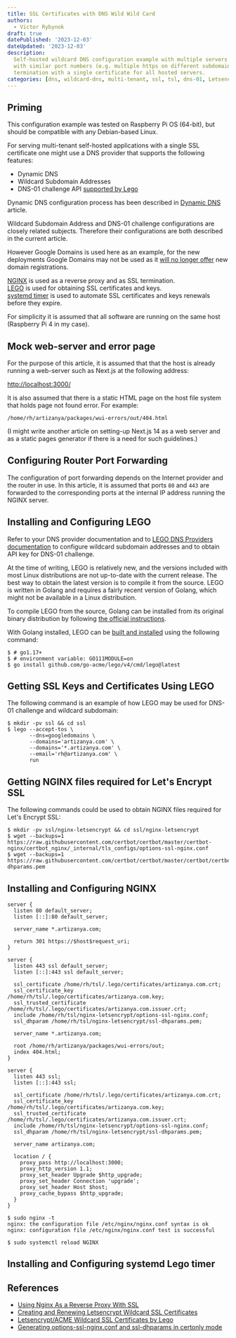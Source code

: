 ```yaml
---
title: SSL Certificates with DNS Wild Wild Card
authors:
  - Victor Rybynok
draft: true
datePublished: '2023-12-03'
dateUpdated: '2023-12-03'
description:
  Self-hosted wildcard DNS configuration example with multiple servers on a single IP
  with similar port numbers (e.g. multiple https on different subdomains) and SSL
  termination with a single certificate for all hosted servers.
categories: [dns, wildcard-dns, multi-tenant, ssl, tsl, dns-01, Letsencrypt, ACME, Lego]
---
```


## Priming

This configuration example was tested on Raspberry Pi OS (64-bit), but should be
compatible with any Debian-based Linux.

For serving multi-tenant self-hosted applications with a single SSL certificate
one might use a DNS provider that supports the following features:

 * Dynamic DNS
 * Wildcard Subdomain Addresses
 * DNS-01 challenge API [supported by Lego](https://go-acme.github.io/lego/dns/)

Dynamic DNS configuration process has been described in [Dynamic
DNS](/blog/dynamic-dns) article.

Wildcard Subdomain Address and DNS-01 challenge configurations are closely
related subjects. Therefore their configurations are both described in the
current article.

However Google Domains is used here as an example, for the new deployments
Google Domains may not be used as it [will no longer
offer](https://support.google.com/domains/answer/13689670?authuser=0&hl=en-GB)
new domain registrations.

[NGINX](https://www.nginx.com/) is used as a reverse proxy and as SSL
termination.<br />
[LEGO](https://github.com/go-acme/lego) is used for obtaining SSL certificates
and keys.<br />
[systemd timer](https://www.freedesktop.org/software/systemd/man/latest/systemd.timer.html)
is used to automate SSL certificates and keys renewals before they expire.

For simplicity it is assumed that all software are running on the same host
(Raspberry Pi 4 in my case).

## Mock web-server and error page

For the purpose of this article, it is assumed that that the host is already
running a web-server such as Next.js at the following address:

[http://localhost:3000/](http://localhost:3000/)

It is also assumed that there is a static HTML page on the host file system that
holds page not found error. For example:

```
/home/rh/artizanya/packages/wui-errors/out/404.html
```

(I might write another article on setting-up Next.js 14 as a web server and as a
static pages generator if there is a need for such guidelines.)

## Configuring Router Port Forwarding

The configuration of port forwarding depends on the Internet provider and the
router in use. In this article, it is assumed that ports `80` and `443` are
forwarded to the corresponding ports at the internal IP address running the
NGINX server.


## Installing and Configuring LEGO

Refer to your DNS provider documentation and to [LEGO DNS Providers
documentation](https://go-acme.github.io/lego/dns/) to configure wildcard
subdomain addresses and to obtain API key for DNS-01 challenge.

At the time of writing, LEGO is relatively new, and the versions included with
most Linux distributions are not up-to-date with the current release. The best
way to obtain the latest version is to compile it from the source. LEGO is
written in Golang and requires a fairly recent version of Golang, which might
not be available in a Linux distribution.

To compile LEGO from the source, Golang can be installed from its original
binary distribution by following [the official
instructions](https://go.dev/doc/install).

With Golang installed, LEGO can be [built and
installed](https://go-acme.github.io/lego/installation/#from-sources) using the
following command:

```shell
$ # go1.17+
$ # environment variable: GO111MODULE=on
$ go install github.com/go-acme/lego/v4/cmd/lego@latest
```

## Getting SSL Keys and Certificates Using LEGO

The following command is an example of how LEGO may be used for DNS-01 challenge
and wildcard subdomain:

```shell
$ mkdir -pv ssl && cd ssl
$ lego --accept-tos \
       --dns=googledomains \
       --domains='artizanya.com' \
       --domains='*.artizanya.com' \
       --email='rh@artizanya.com' \
       run
```

## Getting NGINX files required for Let's Encrypt SSL

The following commands could be used to obtain NGINX files required for Let's
Encrypt SSL:

```shell
$ mkdir -pv ssl/nginx-letsencrypt && cd ssl/nginx-letsencrypt
$ wget --backups=1 https://raw.githubusercontent.com/certbot/certbot/master/certbot-nginx/certbot_nginx/_internal/tls_configs/options-ssl-nginx.conf
$ wget --backups=1 https://raw.githubusercontent.com/certbot/certbot/master/certbot/certbot/ssl-dhparams.pem
```


## Installing and Configuring NGINX

```
server {
  listen 80 default_server;
  listen [::]:80 default_server;

  server_name *.artizanya.com;

  return 301 https://$host$request_uri;
}

server {
  listen 443 ssl default_server;
  listen [::]:443 ssl default_server;

  ssl_certificate /home/rh/tsl/.lego/certificates/artizanya.com.crt;
  ssl_certificate_key /home/rh/tsl/.lego/certificates/artizanya.com.key;
  ssl_trusted_certificate /home/rh/tsl/.lego/certificates/artizanya.com.issuer.crt;
  include /home/rh/tsl/nginx-letsencrypt/options-ssl-nginx.conf;
  ssl_dhparam /home/rh/tsl/nginx-letsencrypt/ssl-dhparams.pem;

  server_name *.artizanya.com;

  root /home/rh/artizanya/packages/wui-errors/out;
  index 404.html;
}

server {
  listen 443 ssl;
  listen [::]:443 ssl;

  ssl_certificate /home/rh/tsl/.lego/certificates/artizanya.com.crt;
  ssl_certificate_key /home/rh/tsl/.lego/certificates/artizanya.com.key;
  ssl_trusted_certificate /home/rh/tsl/.lego/certificates/artizanya.com.issuer.crt;
  include /home/rh/tsl/nginx-letsencrypt/options-ssl-nginx.conf;
  ssl_dhparam /home/rh/tsl/nginx-letsencrypt/ssl-dhparams.pem;

  server_name artizanya.com;

  location / {
    proxy_pass http://localhost:3000;
    proxy_http_version 1.1;
    proxy_set_header Upgrade $http_upgrade;
    proxy_set_header Connection 'upgrade';
    proxy_set_header Host $host;
    proxy_cache_bypass $http_upgrade;
  }
}
```

```shell
$ sudo nginx -t
nginx: the configuration file /etc/nginx/nginx.conf syntax is ok
nginx: configuration file /etc/nginx/nginx.conf test is successful
```

```shell
$ sudo systemctl reload NGINX
```


## Installing and Configuring systemd Lego timer

## References

- [Using Nginx As a Reverse Proxy With SSL](https://www.mslinn.com/blog/2022/07/08/reverse-proxy.html)
- [Creating and Renewing Letsencrypt Wildcard SSL Certificates](https://www.mslinn.com/blog/2022/06/15/certbot.html)
- [Letsencrypt/ACME Wildcard SSL Certificates by Lego](https://www.mslinn.com/blog/2023/03/02/lego.html)
- [Generating options-ssl-nginx.conf and ssl-dhparams in certonly mode](https://community.letsencrypt.org/t/generating-options-ssl-nginx-conf-and-ssl-dhparams-in-certonly-mode/136272)
